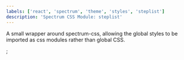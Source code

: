 ```yaml
---
labels: ['react', 'spectrum', 'theme', 'styles', 'steplist']
description: 'Spectrum CSS Module: steplist'
---
```



A small wrapper around spectrum-css, allowing the global
styles to be imported as css modules rather than global CSS.

<CSSModulePreview styles={styles} />;
